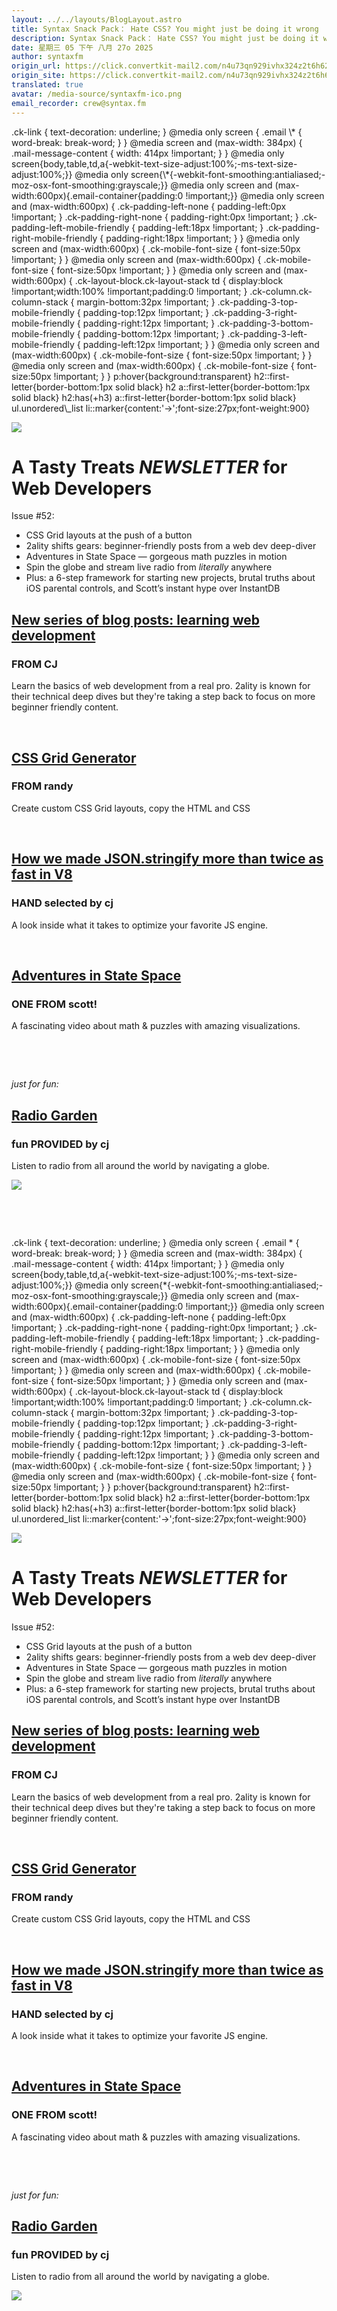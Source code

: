 ```yaml
---
layout: ../../layouts/BlogLayout.astro
title: Syntax Snack Pack： Hate CSS? You might just be doing it wrong
description: Syntax Snack Pack： Hate CSS? You might just be doing it wrong
date: 星期三 05 下午 八月 27o 2025
author: syntaxfm
origin_url: https://click.convertkit-mail2.com/n4u73qn929ivhx324z2t6h62wewggilhvgr3n/e0hph7h7kqmq85i7/aHR0cHM6Ly9zZW50cnkuc2hvcC9wcm9kdWN0cy9zeW50YXgtdGVlP1NpemU9Uw==
origin_site: https://click.convertkit-mail2.com/n4u73qn929ivhx324z2t6h62wewggilhvgr3n/e0hph7h7kqmq85i7/aHR0cHM6Ly9zZW50cnkuc2hvcC9wcm9kdWN0cy9zeW50YXgtdGVlP1NpemU9Uw==
translated: true
avatar: /media-source/syntaxfm-ico.png
email_recorder: crew@syntax.fm
---
```



<Reference client:only="react" title="Syntax Snack Pack： Hate CSS? You might just be doing it wrong" url="https://click.convertkit-mail2.com/n4u73qn929ivhx324z2t6h62wewggilhvgr3n/e0hph7h7kqmq85i7/aHR0cHM6Ly9zZW50cnkuc2hvcC9wcm9kdWN0cy9zeW50YXgtdGVlP1NpemU9Uw==" />

<Detail client:only="react">
	.ck-link &lcub; text-decoration: underline; } @media only screen &lcub; .email \* &lcub; word-break: break-word; } } @media screen and (max-width: 384px) &lcub; .mail-message-content &lcub; width: 414px !important; } } @media only screen&lcub;body,table,td,a&lcub;-webkit-text-size-adjust:100%;-ms-text-size-adjust:100%;}} @media only screen&lcub;\*&lcub;-webkit-font-smoothing:antialiased;-moz-osx-font-smoothing:grayscale;}} @media only screen and (max-width:600px)&lcub;.email-container&lcub;padding:0 !important;}} @media only screen and (max-width:600px) &lcub; .ck-padding-left-none &lcub; padding-left:0px !important; } .ck-padding-right-none &lcub; padding-right:0px !important; } .ck-padding-left-mobile-friendly &lcub; padding-left:18px !important; } .ck-padding-right-mobile-friendly &lcub; padding-right:18px !important; } } @media only screen and (max-width:600px) &lcub; .ck-mobile-font-size &lcub; font-size:50px !important; } } @media only screen and (max-width:600px) &lcub; .ck-mobile-font-size &lcub; font-size:50px !important; } } @media only screen and (max-width:600px) &lcub; .ck-layout-block.ck-layout-stack td &lcub; display:block !important;width:100% !important;padding:0 !important; } .ck-column.ck-column-stack &lcub; margin-bottom:32px !important; } .ck-padding-3-top-mobile-friendly &lcub; padding-top:12px !important; } .ck-padding-3-right-mobile-friendly &lcub; padding-right:12px !important; } .ck-padding-3-bottom-mobile-friendly &lcub; padding-bottom:12px !important; } .ck-padding-3-left-mobile-friendly &lcub; padding-left:12px !important; } } @media only screen and (max-width:600px) &lcub; .ck-mobile-font-size &lcub; font-size:50px !important; } } @media only screen and (max-width:600px) &lcub; .ck-mobile-font-size &lcub; font-size:50px !important; } }  p:hover&lcub;background:transparent} h2::first-letter&lcub;border-bottom:1px solid black} h2 a::first-letter&lcub;border-bottom:1px solid black} h2:has(+h3) a::first-letter&lcub;border-bottom:1px solid black} ul.unordered\_list li::marker&lcub;content:'→';font-size:27px;font-weight:900}

[![](https://embed.filekitcdn.com/e/4kePzM4Rqdc5Ufynpr48mS/xuacifGcbQAHbwuYTbhivw)](https://click.convertkit-mail2.com/n4u73qn929ivhx324z2t6h62wewggilhvgr3n/6qheh8hlpnxn8oi9/aHR0cHM6Ly9zeW50YXguZm0=)

# A Tasty Treats **_NEWSLETTER_** for Web Developers

Issue #52:

*   CSS Grid layouts at the push of a button
*   2ality shifts gears: beginner-friendly posts from a web dev deep-diver
*   Adventures in State Space — gorgeous math puzzles in motion
*   Spin the globe and stream live radio from _literally_ anywhere
*   Plus: a 6-step framework for starting new projects, brutal truths about iOS parental controls, and Scott’s instant hype over InstantDB

## ​[New series of blog posts: learning web development](https://click.convertkit-mail2.com/n4u73qn929ivhx324z2t6h62wewggilhvgr3n/kkhmh6hn86z604uk/aHR0cHM6Ly8yYWxpdHkuY29tLzIwMjUvMDgvbGVhcm5pbmctd2ViLWRldi10b2MuaHRtbA==)​

### FROM CJ

Learn the basics of web development from a real pro. 2ality is known for their technical deep dives but they're taking a step back to focus on more beginner friendly content.

​

## ​[CSS Grid Generator](https://click.convertkit-mail2.com/n4u73qn929ivhx324z2t6h62wewggilhvgr3n/58hvh7hg5k3kd3h7/aHR0cHM6Ly9jc3NncmlkZ2VuZXJhdG9yLmlvLw==) ​

### FROM randy

Create custom CSS Grid layouts, copy the HTML and CSS

​

## ​[How we made JSON.stringify more than twice as fast in V8](https://click.convertkit-mail2.com/n4u73qn929ivhx324z2t6h62wewggilhvgr3n/25h2hoh374l4p6c8/aHR0cHM6Ly92OC5kZXYvYmxvZy9qc29uLXN0cmluZ2lmeQ==)

### HAND selected by cj

A look inside what it takes to optimize your favorite JS engine.

​

## ​[Adventures in State Space](https://click.convertkit-mail2.com/n4u73qn929ivhx324z2t6h62wewggilhvgr3n/qvh8h7hd8oeomwug/aHR0cHM6Ly93d3cueW91dHViZS5jb20vd2F0Y2g_dj1ZR0xOeUhkMncxMA==) ​

### ONE FROM scott!

A fascinating video about math & puzzles with amazing visualizations.

​

​

_just for fun:_

## ​[Radio Garden](https://click.convertkit-mail2.com/n4u73qn929ivhx324z2t6h62wewggilhvgr3n/g3hnh5hme6g68wh3/aHR0cHM6Ly9yYWRpby5nYXJkZW4v)

### fun PROVIDED by cj

Listen to radio from all around the world by navigating a globe.

![](https://embed.filekitcdn.com/e/4kePzM4Rqdc5Ufynpr48mS/po8ynbyDzC1FEgdBAtNbwf)

​

​


</Detail>

.ck-link &lcub; text-decoration: underline; } @media only screen &lcub; .email \* &lcub; word-break: break-word; } } @media screen and (max-width: 384px) &lcub; .mail-message-content &lcub; width: 414px !important; } } @media only screen&lcub;body,table,td,a&lcub;-webkit-text-size-adjust:100%;-ms-text-size-adjust:100%;}} @media only screen&lcub;\*&lcub;-webkit-font-smoothing:antialiased;-moz-osx-font-smoothing:grayscale;}} @media only screen and (max-width:600px)&lcub;.email-container&lcub;padding:0 !important;}} @media only screen and (max-width:600px) &lcub; .ck-padding-left-none &lcub; padding-left:0px !important; } .ck-padding-right-none &lcub; padding-right:0px !important; } .ck-padding-left-mobile-friendly &lcub; padding-left:18px !important; } .ck-padding-right-mobile-friendly &lcub; padding-right:18px !important; } } @media only screen and (max-width:600px) &lcub; .ck-mobile-font-size &lcub; font-size:50px !important; } } @media only screen and (max-width:600px) &lcub; .ck-mobile-font-size &lcub; font-size:50px !important; } } @media only screen and (max-width:600px) &lcub; .ck-layout-block.ck-layout-stack td &lcub; display:block !important;width:100% !important;padding:0 !important; } .ck-column.ck-column-stack &lcub; margin-bottom:32px !important; } .ck-padding-3-top-mobile-friendly &lcub; padding-top:12px !important; } .ck-padding-3-right-mobile-friendly &lcub; padding-right:12px !important; } .ck-padding-3-bottom-mobile-friendly &lcub; padding-bottom:12px !important; } .ck-padding-3-left-mobile-friendly &lcub; padding-left:12px !important; } } @media only screen and (max-width:600px) &lcub; .ck-mobile-font-size &lcub; font-size:50px !important; } } @media only screen and (max-width:600px) &lcub; .ck-mobile-font-size &lcub; font-size:50px !important; } }  p:hover&lcub;background:transparent} h2::first-letter&lcub;border-bottom:1px solid black} h2 a::first-letter&lcub;border-bottom:1px solid black} h2:has(+h3) a::first-letter&lcub;border-bottom:1px solid black} ul.unordered\_list li::marker&lcub;content:'→';font-size:27px;font-weight:900}

[![](https://embed.filekitcdn.com/e/4kePzM4Rqdc5Ufynpr48mS/xuacifGcbQAHbwuYTbhivw)](https://click.convertkit-mail2.com/n4u73qn929ivhx324z2t6h62wewggilhvgr3n/6qheh8hlpnxn8oi9/aHR0cHM6Ly9zeW50YXguZm0=)

# A Tasty Treats ***NEWSLETTER*** for Web Developers

Issue #52:

* CSS Grid layouts at the push of a button
* 2ality shifts gears: beginner-friendly posts from a web dev deep-diver
* Adventures in State Space — gorgeous math puzzles in motion
* Spin the globe and stream live radio from *literally* anywhere
* Plus: a 6-step framework for starting new projects, brutal truths about iOS parental controls, and Scott’s instant hype over InstantDB

## ​[New series of blog posts: learning web development](https://click.convertkit-mail2.com/n4u73qn929ivhx324z2t6h62wewggilhvgr3n/kkhmh6hn86z604uk/aHR0cHM6Ly8yYWxpdHkuY29tLzIwMjUvMDgvbGVhcm5pbmctd2ViLWRldi10b2MuaHRtbA==)​

### FROM CJ

Learn the basics of web development from a real pro. 2ality is known for their technical deep dives but they're taking a step back to focus on more beginner friendly content.

​

## ​[CSS Grid Generator](https://click.convertkit-mail2.com/n4u73qn929ivhx324z2t6h62wewggilhvgr3n/58hvh7hg5k3kd3h7/aHR0cHM6Ly9jc3NncmlkZ2VuZXJhdG9yLmlvLw==) ​

### FROM randy

Create custom CSS Grid layouts, copy the HTML and CSS

​

## ​[How we made JSON.stringify more than twice as fast in V8](https://click.convertkit-mail2.com/n4u73qn929ivhx324z2t6h62wewggilhvgr3n/25h2hoh374l4p6c8/aHR0cHM6Ly92OC5kZXYvYmxvZy9qc29uLXN0cmluZ2lmeQ==)

### HAND selected by cj

A look inside what it takes to optimize your favorite JS engine.

​

## ​[Adventures in State Space](https://click.convertkit-mail2.com/n4u73qn929ivhx324z2t6h62wewggilhvgr3n/qvh8h7hd8oeomwug/aHR0cHM6Ly93d3cueW91dHViZS5jb20vd2F0Y2g_dj1ZR0xOeUhkMncxMA==) ​

### ONE FROM scott!

A fascinating video about math & puzzles with amazing visualizations.

​

​

*just for fun:*

## ​[Radio Garden](https://click.convertkit-mail2.com/n4u73qn929ivhx324z2t6h62wewggilhvgr3n/g3hnh5hme6g68wh3/aHR0cHM6Ly9yYWRpby5nYXJkZW4v)

### fun PROVIDED by cj

Listen to radio from all around the world by navigating a globe.

![](https://embed.filekitcdn.com/e/4kePzM4Rqdc5Ufynpr48mS/po8ynbyDzC1FEgdBAtNbwf)

​

​


